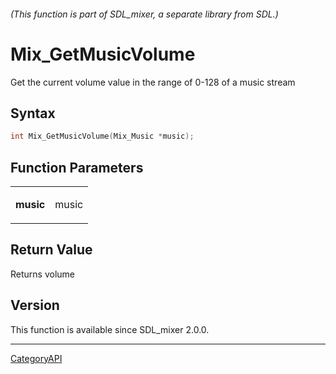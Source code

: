 ====== (This function is part of SDL_mixer, a separate library from SDL.) ======
= Mix_GetMusicVolume =

Get the current volume value in the range of 0-128 of a music stream 

== Syntax ==

<syntaxhighlight lang='c'>
int Mix_GetMusicVolume(Mix_Music *music);
</syntaxhighlight>

== Function Parameters ==

{|
|'''music'''
|music
|}

== Return Value ==

Returns volume

== Version ==

This function is available since SDL_mixer 2.0.0.

----
[[CategoryAPI]]


